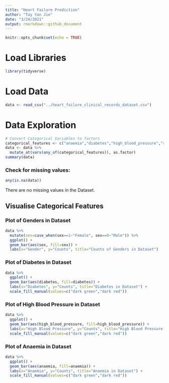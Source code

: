 ---
title: "Heart Failure Prediction"
author: "Tay Yan Jie"
date: "3/24/2021"
output: rmarkdown::github_document
---

```{r setup, include=FALSE}
knitr::opts_chunk$set(echo = TRUE)
```
# Load Libraries
```{r libraries, echo=TRUE, results=FALSE}
library(tidyverse)
```

# Load Data
```{r echo=TRUE, results='hide', message=FALSE}
data <- read_csv("../heart_failure_clinical_records_dataset.csv")
```

# Data Exploration
```{r}
# Convert Categorical Variables to factors
categorical_features <- c("anaemia","diabetes","high_blood_pressure","sex")
data <- data %>% 
  mutate_at(vars(any_of(categorical_features)), as.factor)
summary(data)
```

### Check for missing values:
```{r}
any(is.na(data))
```
There are no missing values in the Dataset.

## Visualise Categorical Features
### Plot of Genders in Dataset
```{r sex}
data %>%
  mutate(sex=case_when(sex==1~"Female", sex==0~"Male")) %>%
  ggplot() +
  geom_bar(aes(sex, fill=sex)) +
  labs(x="Gender", y="Counts", title="Counts of Genders in Dataset")
```

### Plot of Diabetes in Dataset
```{r}
data %>%
  ggplot() +
  geom_bar(aes(diabetes, fill=diabetes)) +
  labs(x="Diabetes", y="Counts", title="Diabetes in Dataset") +
  scale_fill_manual(values=c("dark green","dark red"))
```

### Plot of High Blood Pressure in Dataset
```{r}
data %>%
  ggplot() +
  geom_bar(aes(high_blood_pressure, fill=high_blood_pressure)) +
  labs(x="High Blood Pressure", y="Counts", title="High Blood Pressure in Dataset") +
  scale_fill_manual(values=c("dark green","dark red"))
```

### Plot of Anaemia in Dataset
```{r}
data %>%
  ggplot() +
  geom_bar(aes(anaemia, fill=anaemia)) +
  labs(x="Anaemia", y="Counts", title="Anaemia in Dataset") +
  scale_fill_manual(values=c("dark green","dark red"))
```

